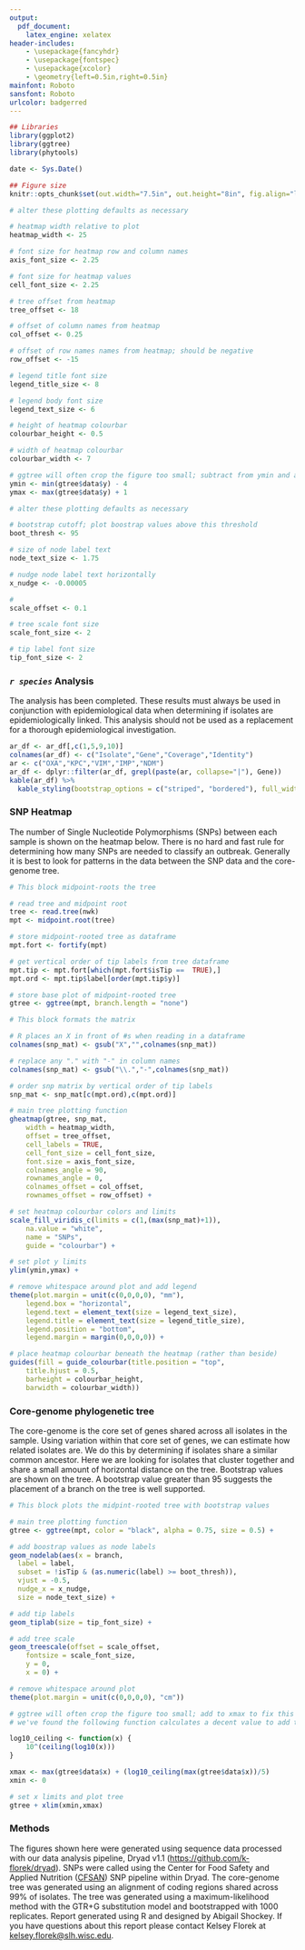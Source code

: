 ```yaml
---
output:
  pdf_document:
    latex_engine: xelatex
header-includes:
    - \usepackage{fancyhdr}
    - \usepackage{fontspec}
    - \usepackage{xcolor}
    - \geometry{left=0.5in,right=0.5in}
mainfont: Roboto
sansfont: Roboto
urlcolor: badgerred
---
```

<!-- define color and adjust lengths for header and footer-->
\definecolor{badgerred}{RGB}{197,5,12}
\addtolength{\headheight}{3.0cm}
\addtolength{\topmargin}{-0.5in}
\addtolength{\footskip}{-0.225in}

<!-- % setup header -->
\pagestyle{fancy}
\fancyhf{}

<!-- header content -->
\fancyhead[L]{\raisebox{-0.25\height}{\includegraphics[height=2.5cm]{/assets/wslh_header.png}}}
\fancyhead[R]{\Huge Genomic Clustering Report\\
\Large `r paste(Sys.Date())`}

<!-- create red header line -->
\renewcommand{\headrulewidth}{1pt}
\renewcommand{\headrule}{\hbox to\headwidth{%
    \color{badgerred}\leaders\hrule height \headrulewidth\hfill}}

<!-- footer content -->
\fancyfoot[C]{For research use only, not for clinical use.}
\fancyfoot[R]{\thepage}

<!-- create red footer line -->
\renewcommand{\footrulewidth}{1pt}
\renewcommand{\footrule}{\hbox to\headwidth{%
    \color{badgerred}\leaders\hrule height \headrulewidth\hfill}}

```r

## Libraries
library(ggplot2)
library(ggtree)
library(phytools)

date <- Sys.Date()

## Figure size
knitr::opts_chunk$set(out.width="7.5in", out.height="8in", fig.align="left")

```

```r

# alter these plotting defaults as necessary

# heatmap width relative to plot
heatmap_width <- 25

# font size for heatmap row and column names
axis_font_size <- 2.25

# font size for heatmap values
cell_font_size <- 2.25

# tree offset from heatmap
tree_offset <- 18

# offset of column names from heatmap
col_offset <- 0.25

# offset of row names names from heatmap; should be negative
row_offset <- -15

# legend title font size
legend_title_size <- 8

# legend body font size
legend_text_size <- 6

# height of heatmap colourbar
colourbar_height <- 0.5

# width of heatmap colourbar
colourbar_width <- 7

# ggtree will often crop the figure too small; subtract from ymin and add to ymax to fix this
ymin <- min(gtree$data$y) - 4
ymax <- max(gtree$data$y) + 1

```

```r

# alter these plotting defaults as necessary

# bootstrap cutoff; plot boostrap values above this threshold
boot_thresh <- 95

# size of node label text
node_text_size <- 1.75

# nudge node label text horizontally
x_nudge <- -0.00005

#
scale_offset <- 0.1

# tree scale font size
scale_font_size <- 2

# tip label font size
tip_font_size <- 2

```

### *`r species`* Analysis

The analysis has been completed. These results must always be used in conjunction with epidemiological data when determining if isolates are epidemiologically linked. This analysis should not be used as a replacement for a thorough epidemiological investigation.


```r

ar_df <- ar_df[,c(1,5,9,10)]
colnames(ar_df) <- c("Isolate","Gene","Coverage","Identity")
ar <- c("OXA","KPC","VIM","IMP","NDM")
ar_df <- dplyr::filter(ar_df, grepl(paste(ar, collapse="|"), Gene))
kable(ar_df) %>%
  kable_styling(bootstrap_options = c("striped", "bordered"), full_width = F)

```

### SNP Heatmap

The number of Single Nucleotide Polymorphisms (SNPs) between each sample is shown on the heatmap below. There is no hard and fast rule for determining how many SNPs are needed to classify an outbreak. Generally it is best to look for patterns in the data between the SNP data and the core-genome tree.

```r

# This block midpoint-roots the tree

# read tree and midpoint root
tree <- read.tree(nwk)
mpt <- midpoint.root(tree)

# store midpoint-rooted tree as dataframe
mpt.fort <- fortify(mpt)

# get vertical order of tip labels from tree dataframe
mpt.tip <- mpt.fort[which(mpt.fort$isTip ==  TRUE),]
mpt.ord <- mpt.tip$label[order(mpt.tip$y)]

# store base plot of midpoint-rooted tree
gtree <- ggtree(mpt, branch.length = "none")

```

```r

# This block formats the matrix

# R places an X in front of #s when reading in a dataframe
colnames(snp_mat) <- gsub("X","",colnames(snp_mat))

# replace any "." with "-" in column names
colnames(snp_mat) <- gsub("\\.","-",colnames(snp_mat))

# order snp matrix by vertical order of tip labels
snp_mat <- snp_mat[c(mpt.ord),c(mpt.ord)]

```

```r

# main tree plotting function
gheatmap(gtree, snp_mat,
    width = heatmap_width,
    offset = tree_offset,
    cell_labels = TRUE,
    cell_font_size = cell_font_size,
    font.size = axis_font_size,
    colnames_angle = 90,
    rownames_angle = 0,
    colnames_offset = col_offset,
    rownames_offset = row_offset) +

# set heatmap colourbar colors and limits
scale_fill_viridis_c(limits = c(1,(max(snp_mat)+1)),
    na.value = "white",
    name = "SNPs",
    guide = "colourbar") +

# set plot y limits
ylim(ymin,ymax) +

# remove whitespace around plot and add legend
theme(plot.margin = unit(c(0,0,0,0), "mm"),
    legend.box = "horizontal",
    legend.text = element_text(size = legend_text_size),
    legend.title = element_text(size = legend_title_size),
    legend.position = "bottom",
    legend.margin = margin(0,0,0,0)) +

# place heatmap colourbar beneath the heatmap (rather than beside)
guides(fill = guide_colourbar(title.position = "top",
    title.hjust = 0.5,
    barheight = colourbar_height,
    barwidth = colourbar_width))

```
\newpage

### Core-genome phylogenetic tree

The core-genome is the core set of genes shared across all isolates in the sample. Using variation within that core set of genes, we can estimate how related isolates are. We do this by determining if isolates share a similar common ancestor. Here we are looking for isolates that cluster together and share a small amount of horizontal distance on the tree. Bootstrap values are shown on the tree. A bootstrap value greater than 95 suggests the placement of a branch on the tree is well supported.

```r

# This block plots the midpint-rooted tree with bootstrap values

# main tree plotting function
gtree <- ggtree(mpt, color = "black", alpha = 0.75, size = 0.5) +

# add boostrap values as node labels
geom_nodelab(aes(x = branch,
  label = label,
  subset = !isTip & (as.numeric(label) >= boot_thresh)),
  vjust = -0.5,
  nudge_x = x_nudge,
  size = node_text_size) +

# add tip labels
geom_tiplab(size = tip_font_size) +

# add tree scale
geom_treescale(offset = scale_offset,
    fontsize = scale_font_size,
    y = 0,
    x = 0) +

# remove whitespace around plot
theme(plot.margin = unit(c(0,0,0,0), "cm"))

# ggtree will often crop the figure too small; add to xmax to fix this
# we've found the following function calculates a decent value to add to xmax:

log10_ceiling <- function(x) {
    10^(ceiling(log10(x)))
}

xmax <- max(gtree$data$x) + (log10_ceiling(max(gtree$data$x))/5)
xmin <- 0

# set x limits and plot tree
gtree + xlim(xmin,xmax)

```

### Methods

The figures shown here were generated using sequence data processed with our data analysis pipeline, Dryad v1.1 ([https://github.com/k-florek/dryad](https://github.com/k-florek/dryad)). SNPs were called using the Center for Food Safety and Applied Nutrition ([CFSAN](https://github.com/CFSAN-Biostatistics/snp-pipeline)) SNP pipeline within Dryad. The core-genome tree was generated using an alignment of coding regions shared across 99% of isolates. The tree was generated using a maximum-likelihood method with the GTR+G substitution model and bootstrapped with 1000 replicates. Report generated using R and designed by Abigail Shockey. If you have questions about this report please contact Kelsey Florek at [kelsey.florek@slh.wisc.edu](mailto:kelsey.florek@slh.wisc.edu).
